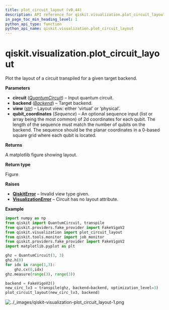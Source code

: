 ```yaml
---
title: plot_circuit_layout (v0.44)
description: API reference for qiskit.visualization.plot_circuit_layout in qiskit v0.44
in_page_toc_min_heading_level: 1
python_api_type: function
python_api_name: qiskit.visualization.plot_circuit_layout
---
```


<span id="qiskit-visualization-plot-circuit-layout" />

# qiskit.visualization.plot\_circuit\_layout

<Function id="qiskit.visualization.plot_circuit_layout" isDedicatedPage={true} github="https://github.com/qiskit/qiskit/tree/stable/0.25/qiskit/visualization/gate_map.py" signature="qiskit.visualization.plot_circuit_layout(circuit, backend, view='virtual', qubit_coordinates=None)">
  Plot the layout of a circuit transpiled for a given target backend.

  **Parameters**

  *   **circuit** ([*QuantumCircuit*](qiskit.circuit.QuantumCircuit "qiskit.circuit.QuantumCircuit")) – Input quantum circuit.
  *   **backend** ([*Backend*](qiskit.providers.Backend "qiskit.providers.Backend")) – Target backend.
  *   **view** ([*str*](https://docs.python.org/3/library/stdtypes.html#str "(in Python v3.12)")) – Layout view: either ‘virtual’ or ‘physical’.
  *   **qubit\_coordinates** (*Sequence*) – An optional sequence input (list or array being the most common) of 2d coordinates for each qubit. The length of the sequence must match the number of qubits on the backend. The sequence should be the planar coordinates in a 0-based square grid where each qubit is located.

  **Returns**

  A matplotlib figure showing layout.

  **Return type**

  Figure

  **Raises**

  *   [**QiskitError**](exceptions#qiskit.exceptions.QiskitError "qiskit.exceptions.QiskitError") – Invalid view type given.
  *   [**VisualizationError**](visualization#qiskit.visualization.VisualizationError "qiskit.visualization.VisualizationError") – Circuit has no layout attribute.

  **Example**

  ```python
  import numpy as np
  from qiskit import QuantumCircuit, transpile
  from qiskit.providers.fake_provider import FakeVigoV2
  from qiskit.visualization import plot_circuit_layout
  from qiskit.tools.monitor import job_monitor
  from qiskit.providers.fake_provider import FakeVigoV2
  import matplotlib.pyplot as plt

  ghz = QuantumCircuit(3, 3)
  ghz.h(0)
  for idx in range(1,3):
      ghz.cx(0,idx)
  ghz.measure(range(3), range(3))

  backend = FakeVigoV2()
  new_circ_lv3 = transpile(ghz, backend=backend, optimization_level=3)
  plot_circuit_layout(new_circ_lv3, backend)
  ```

  ![../\_images/qiskit-visualization-plot\_circuit\_layout-1.png](/images/api/qiskit/0.44/qiskit-visualization-plot_circuit_layout-1.avif)
</Function>

